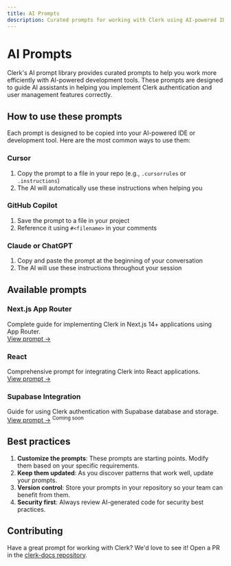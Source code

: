 ```yaml
---
title: AI Prompts
description: Curated prompts for working with Clerk using AI-powered IDE tools like Cursor, GitHub Copilot, and Claude.
---
```


# AI Prompts

Clerk's AI prompt library provides curated prompts to help you work more efficiently with AI-powered development tools. These prompts are designed to guide AI assistants in helping you implement Clerk authentication and user management features correctly.

## How to use these prompts

Each prompt is designed to be copied into your AI-powered IDE or development tool. Here are the most common ways to use them:

### Cursor
1. Copy the prompt to a file in your repo (e.g., `.cursorrules` or `.instructions`)
2. The AI will automatically use these instructions when helping you

### GitHub Copilot
1. Save the prompt to a file in your project
2. Reference it using `#<filename>` in your comments

### Claude or ChatGPT
1. Copy and paste the prompt at the beginning of your conversation
2. The AI will use these instructions throughout your session

## Available prompts

### Next.js App Router
Complete guide for implementing Clerk in Next.js 14+ applications using App Router.  
[View prompt →](/docs/ai-prompts/nextjs)

### React
Comprehensive prompt for integrating Clerk into React applications.  
[View prompt →](/docs/ai-prompts/react)

### Supabase Integration
Guide for using Clerk authentication with Supabase database and storage.  
[View prompt →](/docs/ai-prompts/supabase) <sup>Coming soon</sup>

## Best practices

1. **Customize the prompts**: These prompts are starting points. Modify them based on your specific requirements.
2. **Keep them updated**: As you discover patterns that work well, update your prompts.
3. **Version control**: Store your prompts in your repository so your team can benefit from them.
4. **Security first**: Always review AI-generated code for security best practices.

## Contributing

Have a great prompt for working with Clerk? We'd love to see it! Open a PR in the [clerk-docs repository](https://github.com/clerk/clerk-docs).